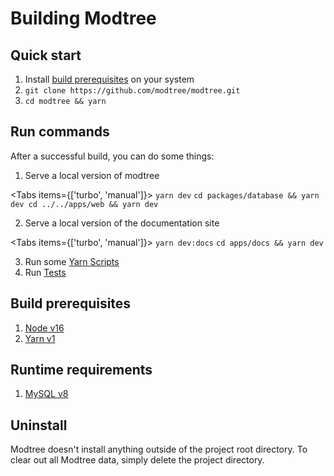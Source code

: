 
# Building Modtree

## Quick start

1. Install [build prerequisites](#build-prerequisites) on your system
2. `git clone https://github.com/modtree/modtree.git`
3. `cd modtree && yarn`

## Run commands

After a successful build, you can do some things:

1. Serve a local version of modtree

<Tabs items={['turbo', 'manual']}>
  <Tab>
    ```
    yarn dev
    ```
  </Tab>
  <Tab>
    ```
    cd packages/database && yarn dev
    cd ../../apps/web && yarn dev
    ```
  </Tab>
</Tabs>

2. Serve a local version of the documentation site

<Tabs items={['turbo', 'manual']}>
  <Tab>
    ```
    yarn dev:docs
    ```
  </Tab>
  <Tab>
    ```
    cd apps/docs && yarn dev
    ```
  </Tab>
</Tabs>

3. Run some [Yarn Scripts](/docs/developer-guide/yarn-scripts)
4. Run [Tests](/docs/developer-guide/tests)

## Build prerequisites

1. [Node v16][node]
2. [Yarn v1][yarn]

## Runtime requirements

1. [MySQL v8][mysql]

[node]: https://nodejs.org
[yarn]: https://classic.yarnpkg.com/lang/en/docs/install/
[mysql]: https://dev.mysql.com/doc/mysql-installation-excerpt

## Uninstall

Modtree doesn't install anything outside of the project root
directory. To clear out all Modtree data, simply delete the project
directory.
